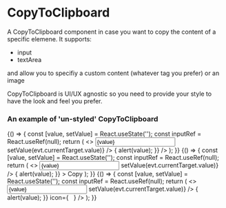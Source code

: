 
<Meta title="DCXLibrary/CopyToClipboard" component={CopyToClipboard}/>

# CopyToClipboard

A CopyToClipboard component in case you want to copy the content of a specific elemene.
It supports:

- input
- textArea

and allow you to specifiy a custom content (whatever tag you prefer) or an image

CopyToClipboard is UI/UX agnostic so you need to provide your style to have the look
and feel you prefer.


### An example of 'un-styled' CopyToClipboard

<Canvas>
  <Story name="basic">
    {() => {
      const [value, setValue] = React.useState('');
      const inputRef = React.useRef(null);
      return (
        <>
         <input
            value={value}
            ref={inputRef}
            onChange={evt => setValue(evt.currentTarget.value)}
          />
          <CopyToClipboard
              ref={inputRef}
              onCopy={value => {
                alert(value);
              }}
          />
        </>
      );
    }}
  </Story>
</Canvas>

<Canvas>
  <Story name="custom-content">
    {() => {
      const [value, setValue] = React.useState('');
      const inputRef = React.useRef(null);
      return (
        <>
         <input
            value={value}
            ref={inputRef}
            onChange={evt => setValue(evt.currentTarget.value)}
          />
          <CopyToClipboard
              ref={inputRef}
              onCopy={value => {
                alert(value);
              }}
          >
            <span>Copy</span>
          </CopyToClipboard>
        </>
      );
    }}
  </Story>
</Canvas>

<Canvas>
  <Story name="image">
    {() => {
      const [value, setValue] = React.useState('');
      const inputRef = React.useRef(null);
      return (
        <>
         <input
            value={value}
            ref={inputRef}
            onChange={evt => setValue(evt.currentTarget.value)}
          />
          <CopyToClipboard
              ref={inputRef}
              onCopy={value => {
                alert(value);
              }}
              icon={<img src="/copy.png" alt="" width="12px" height="12px"/>}
          />
        </>
      );
    }}
  </Story>
</Canvas>

```js
```

<Props of={CopyToClipboard} />
